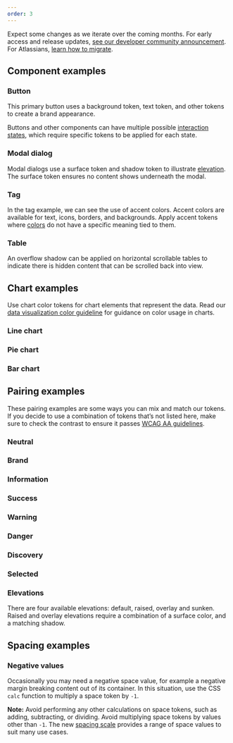```yaml
---
order: 3
---
```








<SectionMessage title="Design tokens are in beta." appearance="discovery">
  <p>
    Expect some changes as we iterate over the coming months.
    For early access and release updates, <a href="https://community.developer.atlassian.com/t/introducing-design-tokens-new-colour-foundations-and-dark-mode/62258">see our developer community announcement</a>.
    For Atlassians, <a href="/tokens/migrate-to-tokens/">learn how to migrate</a>.
  </p>
</SectionMessage>

## Component examples

### Button

This primary button uses a background token, text token, and other tokens to create a brand appearance.

Buttons and other components can have multiple possible [interaction states](/foundations/color-new/#interaction-states), which require specific tokens to be applied for each state.

<TokensButtonExample/>

### Modal dialog

Modal dialogs use a surface token and shadow token to illustrate [elevation](/foundations/elevation). The surface token ensures no content shows underneath the modal.

<TokensModalExample/>

### Tag

In the tag example, we can see the use of accent colors. Accent colors are available for text, icons, borders, and backgrounds. Apply accent tokens where [colors](/foundations/color-new/#color-roles) do not have a specific meaning tied to them.

<TokensTagExample/>

### Table

An overflow shadow can be applied on horizontal scrollable tables to indicate there is hidden content that can be scrolled back into view.

<TokensTableExample/>

## Chart examples

Use chart color tokens for chart elements that represent the data. Read our [data visualization color guideline](/foundations/color-new/data-visualization-color/) for guidance on color usage in charts.

### Line chart
<TokensLineChartExample />

### Pie chart
<TokensPieChartExample />

### Bar chart
<TokensBarChartExample />

## Pairing examples

These pairing examples are some ways you can mix and match our tokens. If you decide to use a combination of tokens that’s not listed here, make sure to check the contrast to ensure it passes [WCAG AA guidelines](https://www.w3.org/WAI/WCAG2AA-Conformance).

### Neutral
<TokenNeutralExample />

### Brand
<TokenBrandExample/>

### Information
<TokenInformationExample/>

### Success
<TokenSuccessExample/>

### Warning
<TokenWarningExample/>

### Danger
<TokenDangerExample/>

### Discovery
<TokenDiscoveryExample/>

### Selected
<TokenSelectedExample/>

### Elevations

There are four available elevations: default, raised, overlay and sunken.
Raised and overlay elevations require a combination of a surface color, and a matching shadow.

<TokenElevationExample/>

## Spacing examples

### Negative values
Occasionally you may need a negative space value, for example a negative margin breaking content out of its container.
In this situation, use the CSS `calc` function to multiply a space token by `-1`.

**Note:**
Avoid performing any other calculations on space tokens, such as adding, subtracting, or dividing.
Avoid multiplying space tokens by values other than `-1`. The new [spacing scale](/components/tokens/all-tokens) provides a range of space values to suit many use cases.

<TokensNegativeSpaceExample/>
